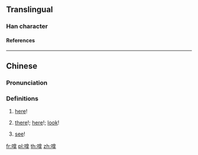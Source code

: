 {{character info/new}}
==Translingual==

===Han character===
{{Han char|rn=30|rad=口|as=10|sn=13|four=|canj=RORQ|ids=⿰口拿}}

====References====
{{Han ref|kx=0204.111|hdz=10669.051|uh=55F1|ud=22001}}

----

==Chinese==
{{zh-forms}}

===Pronunciation===
{{zh-pron
|m=ná
|m-s=
|c=naa4
|c-t=
|g=
|h=pfs=
|j=
|md=
|mn=
|mn-t=
|w=
|x=
|mc=y
|oc=y
|cat=intj
}}

===Definitions===
{{zh-hanzi}}

# {{n-g|Used when giving something to someone:}} [[here]]!
#: {{zh-x|嗱，送 畀 你 㗎！|'''Here''', it's a gift for you!|C}}
# {{n-g|Used when calling someone's attention to something:}} [[there]]!; [[here]]!; [[look]]!
#: {{zh-x|嗱，佢 咪{mai6} 就係 中意 呢{nei1} 隻 錶 囉。|'''Look''', this is the watch he likes.|C}}
# {{n-g|Used (accusingly) to remind someone of a warning:}} [[see]]!
#: {{zh-x|嗱，都 叫 咗 你 唔好 食 得 咁 急 㗎 啦。|'''See'''! I told you not to eat so hastily.|C}}

[[fr:嗱]]
[[pl:嗱]]
[[th:嗱]]
[[zh:嗱]]